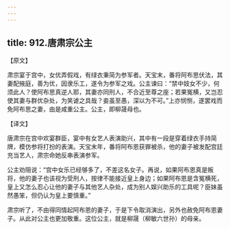 ```yaml
---
---
---
```

title: 912.唐肃宗公主
---



【原文】

肃宗宴于宫中，女优弄假戏，有绿衣秉简为参军者。天宝末，番将阿布思伏法，其妻配掖庭，善为优，因隶乐工，遂令为参军之戏。公主谏曰：“禁中妓女不少，何须此人？使阿布思真逆人耶，其妻亦同刑人，不合近至尊之座；若果冤横，又岂忍使其妻与群优杂处，为笑谑之具哉？妾虽至愚，深以为不可。”上亦悯恻，遂罢戏而免阿布思之妻，由是咸重公主。公主，即柳晟母也。

【译文】

唐肃宗在宫中欢宴群臣，宴中有女艺人表演助兴，其中有一段是穿着绿衣手持简牌，模仿参将打扮的表演。天宝末年，番将阿布恩获罪被杀，他的妻子被发配宫廷充当艺人，肃宗命她反串表演参军。

公主劝阻说：“宫中女乐已经够多了，不差这名女子。再说，如果阿布恩真是叛将，他的妻子也该视为受刑人，按律不能接近皇上身边；如果阿布恩是含冤横死，皇上又怎么忍心让他的妻子与其他艺人杂处，成为别人娱兴助乐的工具呢？臣妹虽然愚笨，但仍认为皇上要慎重。”

肃宗听了，不由得同情起阿布恩的妻子，于是下令取消演出，另外也赦免阿布恩妻子。从此对公主也更加敬重。这位公主，就是柳晟（柳敏六世孙）的母亲。